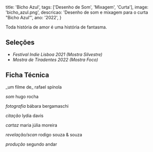
  title: 'Bicho Azul',
  tags: ['Desenho de Som', 'Mixagem', 'Curta'],
  image: 'bicho_azul.png',
  descricao: 'Desenho de som e mixagem para o curta "Bicho Azul”',
  ano: '2022',
}

Toda história de amor é uma história de fantasma.

<ReactPlayer src='https://www.youtube.com/embed/4ysBiJpVhG4' controls={false} width="100%" height="500px" rel={0} />

## Seleções

- _Festival Indie Lisboa 2021 (Mostra Silvestre)_
- _Mostra de Tiradentes 2022 (Mostra Foco)_

## Ficha Técnica 

<p>
  _um filme de_
  rafael spínola

  _som_
  hugo rocha

  _fotografia_
  bábara bergamaschi

  _citação_
  lydia davis

  _cartaz_
  maria júlia moreira

  _revelação/scan_
  rodigo souza & souza

  _produção_
  segundo andar
</p>
